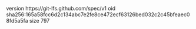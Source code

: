 version https://git-lfs.github.com/spec/v1
oid sha256:165a58fcc6d2c134abc7e2fe8ce472ecf63126bed032c2c45bfeaec08fd5a5fa
size 797
